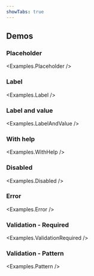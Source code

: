 ```yaml
---
showTabs: true
---
```



## Demos

### Placeholder

<Examples.Placeholder />

### Label

<Examples.Label />

### Label and value

<Examples.LabelAndValue />

### With help

<Examples.WithHelp />

### Disabled

<Examples.Disabled />

### Error

<Examples.Error />

### Validation - Required

<Examples.ValidationRequired />

### Validation - Pattern

<Examples.Pattern />
